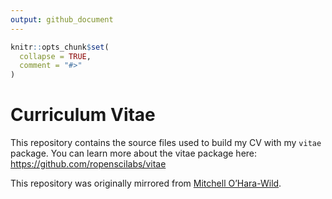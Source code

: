 ```yaml
---
output: github_document
---
```


<!-- README.md is generated from README.Rmd. Please edit that file -->

```r
knitr::opts_chunk$set(
  collapse = TRUE,
  comment = "#>"
)
```
# Curriculum Vitae

This repository contains the source files used to build my CV with my `vitae` package.
You can learn more about the vitae package here: [https://github.com/ropenscilabs/vitae](https://github.com/ropenscilabs/vitae)

This repository was originally mirrored from [Mitchell O'Hara-Wild](https://github.com/mitchelloharawild/CV).
